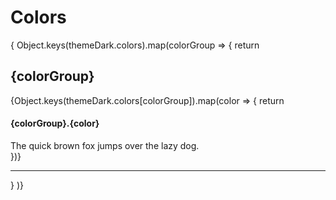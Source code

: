 
# Colors

<div style={{background: "black"}}>
    {
       Object.keys(themeDark.colors).map(colorGroup => {
          return <div key={colorGroup}>
              <h2 style={{ textTransform: "capitalize" }}>{colorGroup}</h2>
              {Object.keys(themeDark.colors[colorGroup]).map(color => {
                  return <div key={color} style={{ marginBottom: 32 }}>
                      <h4>{colorGroup}.{color}</h4>
                      <div style={{display: "flex", alignItems: "center", gap: 8, marginTop: 8}}>
                          <div style={{
                              backgroundColor: themeDark.colors[colorGroup][color],
                              width: 80,
                              height: 80,
                              boxShadow: '0 2px 8px rgba(149, 157, 165, 0.3)',
                              borderRadius: 4
                          }}/>
                          <div style={{ color: themeDark.colors[colorGroup][color], width: 200 }}>The quick brown fox jumps over the lazy dog.</div>
                      </div>
                  </div>
              })}
              <hr style={{ marginBottom: 48, marginTop: 48 }} />
          </div>
      }
    )}
</div>

